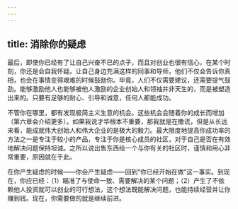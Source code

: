 ```yaml
---
---
---
```

title: 消除你的疑虑
---




最后，即使你已经有了让自己兴奋不已的点子，而且对创业也很有信心，在某个时刻，你还是会自我怀疑。让自己身边充满这样的同事和导师，他们不仅会告诉你真相，也会在事情变得艰难的时候鼓励你。毕竟，人们不仅需要建议，还需要提气鼓劲。能够激励他人也能够被他人激励的企业创始人和领袖并非天生的，而是被塑造出来的。只要有足够的耐心、引导和诚意，任何人都能成功。

不管你在哪里，都有发现极简主义生意的机会。这些机会会随着你的成长而增加（第六章会介绍更多）。如果我说才华根本不重要，那我就是在撒谎，但是从长远来看，能成就伟大创始人和伟大企业的是极大的毅力。最大限度地提高你成功率的方法之一是专注于较小的产品，专注于你是核心成员的社区，对于自己是否在有效地解决问题保持坦诚。之所以说出售东西给一个与你有关的社区时，谨慎和用心非常重要，原因就在于此。

在你产生疑虑的时候——你会产生疑虑——回到“你已经开始在做”这一事实。到现在，你应已经：（1）瞄准了与使命一致、需要解决的某个问题；（2）产生了不依赖他人投资就可以创业的可行想法，这个想法既能解决问题，也能持续经营并让你赚到钱。现在，你需要做的就是继续前进。